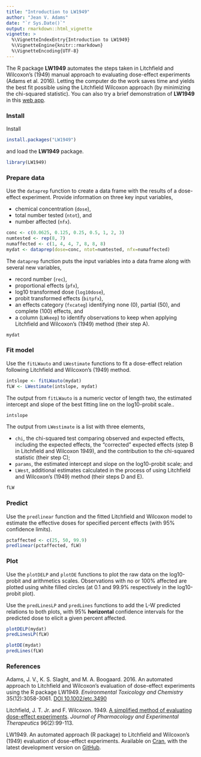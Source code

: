 ```yaml
---
title: "Introduction to LW1949"
author: "Jean V. Adams"
date: "`r Sys.Date()`"
output: rmarkdown::html_vignette
vignette: >
  %\VignetteIndexEntry{Introduction to LW1949}
  %\VignetteEngine{knitr::rmarkdown}
  %\VignetteEncoding{UTF-8}
---
```


The R package **LW1949** automates the steps taken in Litchfield and Wilcoxon's (1949) manual approach to evaluating dose-effect experiments (Adams et al. 2016).  Letting the computer do the work saves time and yields the best fit possible using the Litchfield Wilcoxon approach (by minimizing the chi-squared statistic).
You can also try a brief demonstration of **LW1949** in this [web app](https://jvadams.shinyapps.io/LW1949demo).

### Install

Install

```r
install.packages("LW1949")
```

and load the **LW1949** package.

```r
library(LW1949)
```

### Prepare data

Use the `dataprep` function to create a data frame with the results of a dose-effect experiment.  Provide information on three key input variables,

- chemical concentration (`dose`), 
- total number tested (`ntot`), and 
- number affected (`nfx`).

```r
conc <- c(0.0625, 0.125, 0.25, 0.5, 1, 2, 3)
numtested <- rep(8, 7)
numaffected <- c(1, 4, 4, 7, 8, 8, 8)
mydat <- dataprep(dose=conc, ntot=numtested, nfx=numaffected)
```

The `dataprep` function puts the input variables into a data frame along with several new variables,

- record number (`rec`), 
- proportional effects (`pfx`),
- log10 transformed dose (`log10dose`), 
- probit transformed effects (`bitpfx`), 
- an effects category (`fxcateg`) identifying none (0), partial (50), and complete (100) effects, and 
- a column (`LWkeep`) to identify observations to keep when applying Litchfield and Wilcoxon's (1949) method (their step A).

```r
mydat
```

### Fit model

Use the `fitLWauto` and `LWestimate` functions to fit a dose-effect relation following Litchfield and Wilcoxon's (1949) method.

```r
intslope <- fitLWauto(mydat)
fLW <- LWestimate(intslope, mydat)
```

The output from `fitLWauto` is a numeric vector of length two, the estimated intercept and slope of the best fitting line on the log10-probit scale..

```r
intslope
```

The output from `LWestimate` is a list with three elements,

- `chi`, the chi-squared test comparing observed and expected effects, including the expected effects, the "corrected" expected effects (step B in Litchfield and Wilcoxon 1949), and the contribution to the chi-squared statistic (their step C);
- `params`, the estimated intercept and slope on the log10-probit scale; and
- `LWest`, additional estimates calculated in the process of using Litchfield and Wilcoxon's (1949) method (their steps D and E).

```r
fLW
```

### Predict

Use the `predlinear` function and the fitted Litchfield and Wilcoxon model to estimate the effective doses for specified percent effects (with 95% confidence limits).

```r
pctaffected <- c(25, 50, 99.9)
predlinear(pctaffected, fLW)
```

### Plot

Use the `plotDELP` and `plotDE` functions to plot the raw data on the log10-probit and arithmetics scales.  Observations with no or 100% affected are plotted using white filled circles (at 0.1 and 99.9% respectively in the log10-probit plot).  

Use the `predLinesLP` and `predLines` functions to add the L-W predicted relations to both plots, with 95% **horizontal** confidence intervals for the predicted dose to elicit a given percent affected.

```r
plotDELP(mydat)
predLinesLP(fLW)

plotDE(mydat)
predLines(fLW)
```

### References

Adams, J. V., K. S. Slaght, and M. A. Boogaard.  2016.  An automated approach to Litchfield and Wilcoxon's evaluation of dose-effect experiments using the R package LW1949.  *Environmental Toxicology and Chemistry* 35(12):3058-3061.  [DOI 10.1002/etc.3490](https://doi.org/10.1002/etc.3490)

Litchfield, J. T. Jr. and F. Wilcoxon. 1949. [A simplified method of evaluating dose-effect experiments](http://jpet.aspetjournals.org/content/96/2/99.abstract). *Journal of Pharmacology and Experimental Therapeutics* 96(2):99-113.

LW1949. An automated approach (R package) to Litchfield and Wilcoxon's (1949) evaluation of dose-effect experiments.  Available on [Cran](https://cran.r-project.org/web/packages/LW1949/index.html), with the latest development version on [GitHub](https://github.com/JVAdams/LW1949).

